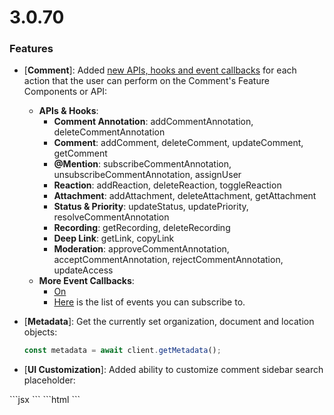 # 3.0.70

### Features
- [**Comment**]: Added [new APIs, hooks and event callbacks](/async-collaboration/comments/customize-behavior/customize-behavior) for each action that the user can perform on the Comment's Feature Components or API:
  - **APIs & Hooks**:
    - **Comment Annotation**: addCommentAnnotation, deleteCommentAnnotation
    - **Comment**: addComment, deleteComment, updateComment, getComment
    - **@Mention**: subscribeCommentAnnotation, unsubscribeCommentAnnotation, assignUser
    - **Reaction**: addReaction, deleteReaction, toggleReaction
    - **Attachment**: addAttachment, deleteAttachment, getAttachment
    - **Status & Priority**: updateStatus, updatePriority, resolveCommentAnnotation
    - **Recording**: getRecording, deleteRecording
    - **Deep Link**: getLink, copyLink
    - **Moderation**: approveCommentAnnotation, acceptCommentAnnotation, rejectCommentAnnotation, updateAccess
  - **More Event Callbacks**: 
    - [On](/async-collaboration/comments/customize-behavior/customize-behavior#on)
    - [Here](/api-reference/sdk/models/api-event-types-enum) is the list of events you can subscribe to.


- [**Metadata**]: Get the currently set organization, document and location objects:
  ```jsx
  const metadata = await client.getMetadata();
  ```

- [**UI Customization**]: Added ability to customize comment sidebar search placeholder:

<Tabs>
<Tab title="React / Next.js">
  ```jsx
    <VeltCommentsSidebar searchPlaceholder="New placeholder" />
    ```
</Tab>
<Tab title="Other Frameworks">
    ```html
    <velt-comments-sidebar search-placeholder="New placeholder"></velt-comments-sidebar>
    ```
</Tab>
</Tabs>
